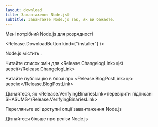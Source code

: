 ```yaml
---
layout: download
title: Завантаження Node.js®
subtitle: Завантажте Node.js так, як ви бажаєте.
---
```


<section>
Мені потрібний Node.js <Release.VersionDropdown /> для <Release.OperatingSystemDropdown exclude={["LINUX", "AIX"]} /> розрядності <Release.BitnessDropdown />

<Release.DownloadButton kind={"installer"} />
</section>

<section>
Node.js містить <Release.NpmLink />.

Читайте список змін для <Release.ChangelogLink>цієї версії</Release.ChangelogLink>

Читайте публікацію в блозі про <Release.BlogPostLink>цю версію</Release.BlogPostLink>

Дізнайтеся, як <Release.VerifyingBinariesLink>перевірити підписані SHASUMS</Release.VerifyingBinariesLink>

Перегляньте всі доступні <LinkWithArrow href="https://nodejs.org/dist/">опції завантаження</LinkWithArrow> Node.js

Дізнайтеся більше про <LinkWithArrow href="about/previous-releases">релізи Node.js</LinkWithArrow>

</section>
